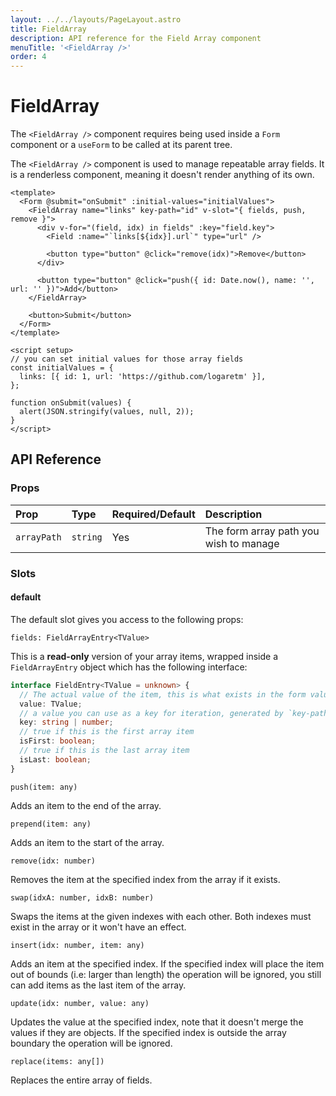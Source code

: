 ```yaml
---
layout: ../../layouts/PageLayout.astro
title: FieldArray
description: API reference for the Field Array component
menuTitle: '<FieldArray />'
order: 4
---
```



# FieldArray <DocBadge title="v4.5" />

<DocTip title="Form Context" type="warn">

The `<FieldArray />` component requires being used inside a `Form` component or a `useForm` to be called at its parent tree.

</DocTip>

The `<FieldArray />` component is used to manage repeatable array fields. It is a renderless component, meaning it doesn't render anything of its own.

```vue
<template>
  <Form @submit="onSubmit" :initial-values="initialValues">
    <FieldArray name="links" key-path="id" v-slot="{ fields, push, remove }">
      <div v-for="(field, idx) in fields" :key="field.key">
        <Field :name="`links[${idx}].url`" type="url" />

        <button type="button" @click="remove(idx)">Remove</button>
      </div>

      <button type="button" @click="push({ id: Date.now(), name: '', url: '' })">Add</button>
    </FieldArray>

    <button>Submit</button>
  </Form>
</template>

<script setup>
// you can set initial values for those array fields
const initialValues = {
  links: [{ id: 1, url: 'https://github.com/logaretm' }],
};

function onSubmit(values) {
  alert(JSON.stringify(values, null, 2));
}
</script>
```

## API Reference

### Props

| Prop        | Type     | Required/Default | Description                            |
| :---------- | :------- | :--------------- | :------------------------------------- |
| `arrayPath` | `string` | Yes              | The form array path you wish to manage |

### Slots

#### default

The default slot gives you access to the following props:

<CodeTitle level="4">

`fields: FieldArrayEntry<TValue>`

</CodeTitle>

This is a **read-only** version of your array items, wrapped inside a `FieldArrayEntry` object which has the following interface:

```ts
interface FieldEntry<TValue = unknown> {
  // The actual value of the item, this is what exists in the form values
  value: TValue;
  // a value you can use as a key for iteration, generated by `key-path` prop
  key: string | number;
  // true if this is the first array item
  isFirst: boolean;
  // true if this is the last array item
  isLast: boolean;
}
```

<CodeTitle level="4">

`push(item: any)`

</CodeTitle>

Adds an item to the end of the array.

<CodeTitle level="4">

`prepend(item: any)`

</CodeTitle>

Adds an item to the start of the array.

<CodeTitle level="4">

`remove(idx: number)`

</CodeTitle>

Removes the item at the specified index from the array if it exists.

<CodeTitle level="4">

`swap(idxA: number, idxB: number)`

</CodeTitle>

Swaps the items at the given indexes with each other. Both indexes must exist in the array or it won't have an effect.

<CodeTitle level="4">

`insert(idx: number, item: any)`

</CodeTitle>

Adds an item at the specified index. If the specified index will place the item out of bounds (i.e: larger than length) the operation will be ignored, you still can add items as the last item of the array.

<CodeTitle level="4">

`update(idx: number, value: any)`

</CodeTitle>

Updates the value at the specified index, note that it doesn't merge the values if they are objects. If the specified index is outside the array boundary the operation will be ignored.

<CodeTitle level="4">

`replace(items: any[])`

</CodeTitle>

Replaces the entire array of fields.
